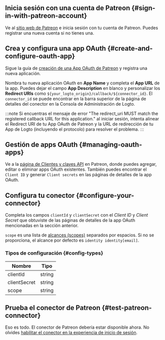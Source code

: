 ## Inicia sesión con una cuenta de Patreon \{#sign-in-with-patreon-account}

Ve al [sitio web de Patreon](https://www.patreon.com/) e inicia sesión con tu cuenta de Patreon. Puedes registrar una nueva cuenta si no tienes una.

## Crea y configura una app OAuth \{#create-and-configure-oauth-app}

Sigue la guía de [creación de una App OAuth de Patreon](https://www.patreon.com/portal/registration/register-clients) y registra una nueva aplicación.

Nombra tu nueva aplicación OAuth en **App Name** y completa el **App URL** de la app. Puedes dejar el campo **App Description** en blanco y personalizar los **Redirect URIs** como `${your_logto_origin}/callback/${connector_id}`. El `connector_id` se puede encontrar en la barra superior de la página de detalles del conector en la Consola de Administración de Logto.

:::note
Si encuentras el mensaje de error "The redirect_uri MUST match the registered callback URL for this application." al iniciar sesión, intenta alinear el Redirect URI de tu App OAuth de Patreon y la URL de redirección de tu App de Logto (incluyendo el protocolo) para resolver el problema.
:::

## Gestión de apps OAuth \{#managing-oauth-apps}

Ve a la [página de Clientes y claves API](https://www.patreon.com/portal/registration/register-clients) en Patreon, donde puedes agregar, editar o eliminar apps OAuth existentes. También puedes encontrar el `Client ID` y generar `Client secrets` en las páginas de detalles de la app OAuth.

## Configura tu conector \{#configure-your-connector}

Completa los campos `clientId` y `clientSecret` con el _Client ID_ y _Client Secret_ que obtuviste de las páginas de detalles de la app OAuth mencionadas en la sección anterior.

`scope` es una lista de [alcances (scopes)](https://docs.patreon.com/#scopes) separados por espacios. Si no se proporciona, el alcance por defecto es `identity identity[email]`.

### Tipos de configuración \{#config-types}

| Nombre       | Tipo   |
| ------------ | ------ |
| clientId     | string |
| clientSecret | string |
| scope        | string |

## Prueba el conector de Patreon \{#test-patreon-connector}

Eso es todo. El conector de Patreon debería estar disponible ahora. No olvides [habilitar el conector en la experiencia de inicio de sesión](https://docs.logto.io/docs/recipes/configure-connectors/social-connector/enable-social-sign-in/).
